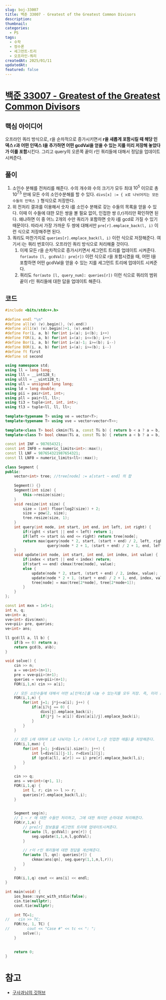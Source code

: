 ```yaml
---
slug: boj-33007
title: 백준 33007 - Greatest of the Greatest Common Divisors
description: 
thumbnail: 
categories:
  - PS
tags:
  - 수학
  - 정수론
  - 세그먼트-트리
  - 오프라인-쿼리
createdAt: 2025/01/11
updatedAt: 
featured: false
---
```

# [백준 33007 - Greatest of the Greatest Common Divisors](https://www.acmicpc.net/problem/33007)

## 핵심 아이디어
오프라인 쿼리 방식으로, r을 순차적으로 증가시키면서 **r을 새롭게 포함시킬 때 해당 인덱스 r과 어떤 인덱스 l을 추가하면 어떤 gcdVal을 얻을 수 있는 지를 미리 저장해 놓았다가 이를 포함**시킨다.
그리고 query의 오른쪽 끝이 r인 쿼리들에 대해서 정답을 업데이트 시켜준다.


## 풀이

1. 소인수 분해를 전처리를 해준다. 
   수의 개수와 수의 크기가 모두 최대 $10^5$ 이므로 총 $10^{7.5}$ 만에 모든 수의 소인수분해를 할 수 있다.
   `divs[x] := { x로 나뉘어지는 모든 수들의 인덱스 }` 형식으로 저장한다.
2. 위 전처리 결과를 이용해서 숫자 i를 소인수 분해로 갖는 수들의 목록을 얻을 수 있다.
   이때 이 수들에 대한 모든 쌍을 볼 필요 없이, 인접한 쌍 (l,r)끼리만 확인하면 된다. 왜냐하면 이 중 어느 2개의 수만 쿼리가 포함하면 숫자 i를 gcd로 가질 수 있기 때문이다. 
   따라서 가장 가까운 두 쌍에 대해서만 `pre[r].emplace_back(l, i)`  이런 식으로 저장해주면 된다.
3. 쿼리도 마찬가지로 `queries[r].emplace_back(l, i)` 이런 식으로 저장해준다. 여기서 i는 쿼리 번호이다. 오프라인 쿼리 방식으로 처리해줄 것이다.
	1. 이제 모든 r을 순차적으로 증가시키면서 세그먼트 트리를 업데이트 시켜준다.
	   `for(auto [l, gcdVal]: pre[r])` 이런 식으로 r을 포함시켰을 때, 어떤 l을 포함하면 어떤 gcdVal을 얻을 수 있는 지를 세그먼트 트리에 업데이트 시켜준다.
	2. 쿼리도 `for(auto [l, query_num]: queries[r])` 이런 식으로 쿼리의 범위 끝이 r인 쿼리들에 대한 답을 업데이트 해준다.

## 코드
```cpp
#include <bits/stdc++.h>  
  
#define endl "\n"  
#define all(v) (v).begin(), (v).end()  
#define all1(v) (v).begin()+1, (v).end()  
#define For(i, a, b) for(int i=(a); i<(b); i++)  
#define FOR(i, a, b) for(int i=(a); i<=(b); i++)  
#define Bor(i, a, b) for(int i=(a)-1; i>=(b); i--)  
#define BOR(i, a, b) for(int i=(a); i>=(b); i--)  
#define ft first  
#define sd second  
  
using namespace std;  
using ll = long long;  
using lll = __int128_t;  
using ulll = __uint128_t;  
using ull = unsigned long long;  
using ld = long double;  
using pii = pair<int, int>;  
using pll = pair<ll, ll>;  
using ti3 = tuple<int, int, int>;  
using tl3 = tuple<ll, ll, ll>;  
  
template<typename T> using ve = vector<T>;  
template<typename T> using vve = vector<vector<T>>;  
  
template<class T> bool ckmin(T& a, const T& b) { return b < a ? a = b, 1 : 0; }  
template<class T> bool ckmax(T& a, const T& b) { return a < b ? a = b, 1 : 0; }  
  
const int INF = 987654321;  
const int INF0 = numeric_limits<int>::max();  
const ll LNF = 987654321987654321;  
const ll LNF0 = numeric_limits<ll>::max();  
  
class Segment {  
public:  
    vector<int> tree; //tree[node] := a[start ~ end] 의 합  
  
    Segment() {}  
    Segment(int size) {  
        this->resize(size);  
    }  
    void resize(int size) {  
        size = (int) floor(log2(size)) + 2;  
        size = pow(2, size);  
        tree.resize(size, 1);  
    }  
    int query(int node, int start, int end, int left, int right) {  
        if(right < start || end < left) return 1;  
        if(left <= start && end <= right) return tree[node];  
        return max(query(node * 2, start, (start + end) / 2, left, right),  
                   query(node * 2 + 1, (start + end) / 2 + 1, end, left, right));  
    }  
    void update(int node, int start, int end, int index, int value) {  
        if(index < start || end < index) return;  
        if(start == end) ckmax(tree[node], value);  
        else {  
            update(node * 2, start, (start + end) / 2, index, value);  
            update(node * 2 + 1, (start + end) / 2 + 1, end, index, value);  
            tree[node] = max(tree[2*node], tree[2*node+1]);  
        }  
    }  
};  
  
const int mxn = 1e5+1;  
int n, q;  
ve<int> a;  
vve<int> divs(mxn);  
vve<pii> pre, queries;  
ve<int> ans;  
  
ll gcd(ll a, ll b) {  
    if(b == 0) return a;  
    return gcd(b, a%b);  
}  
  
void solve() {  
    cin >> n;  
    a = ve<int>(n+1);  
    pre = vve<pii>(n+1);  
    queries = vve<pii>(n+1);  
    FOR(i,1,n) cin >> a[i];  
  
    // 모든 소인수들에 대해서 어떤 a[인덱스]를 나눌 수 있는지를 모두 저장. 즉, 미리 소인수분해를 해 놓는다.  
    FOR(i,1,n) {  
        for(int j=1; j*j<=a[i]; j++) {  
            if(a[i]%j == 0) {  
                divs[j].emplace_back(i);  
                if(j*j != a[i]) divs[a[i]/j].emplace_back(i);  
            }  
        }  
    }  
  
    // 모든 i에 대하여 i로 나눠지는 l,r (여기서 l,r은 인접한 애들)을 저장해준다.  
    FOR(i,1,mxn) {  
        for(int j=1; j<divs[i].size(); j++) {  
            int l=divs[i][j-1], r=divs[i][j];  
            if (gcd(a[l], a[r]) == i) pre[r].emplace_back(l,i);  
        }  
    }  
  
    cin >> q;  
    ans = ve<int>(q+1, 1);  
    FOR(i,1,q) {  
        int l, r; cin >> l >> r;  
        queries[r].emplace_back(l,i);  
    }  
  
  
    Segment seg(n);  
    // 1 ~ r 에 대한 수들만 처리하고, 그에 대한 쿼리만 순차대로 처리해준다.  
    FOR(r,1,n) {  
        // pre[r] 정보들을 세그먼트 트리에 업데이트시켜준다.  
        for(auto [l, gcdVal]: pre[r]) {  
            seg.update(1,1,n,l,gcdVal);  
        }  
  
        // r이 r인 쿼리들에 대한 정답을 계산해준다.  
        for(auto [l, qn]: queries[r]) {  
            ckmax(ans[qn], seg.query(1,1,n,l,r));  
        }  
    }  
  
    FOR(i,1,q) cout << ans[i] << endl;  
}  
  
int main(void) {  
    ios_base::sync_with_stdio(false);  
    cin.tie(nullptr);  
    cout.tie(nullptr);  
  
    int TC=1;  
//    cin >> TC;  
    FOR(tc, 1, TC) {  
//        cout << "Case #" << tc << ": ";  
        solve();  
    }  
  
  
    return 0;  
}
```


# 참고
- [구사과님의 깃허브](https://github.com/koosaga/olympiad/blob/master/ICPC/Japan/icpc2024_i.cpp)